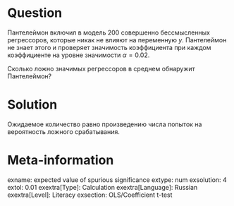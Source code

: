 Question
========

Пантелеймон включил в модель 200 совершенно бессмысленных регрессоров, которые никак не влияют 
на переменную $y$. 
Пантелеймон не знает этого и проверяет значимость коэффициента при каждом коэффициенте на уровне значимости $\alpha = 0.02$.

Сколько ложно значимых регрессоров в среднем обнаружит Пантелеймон?

Solution
========

Ожидаемое количество равно произведению числа попыток на вероятность ложного срабатывания. 

Meta-information
================
exname: expected value of spurious significance
extype: num
exsolution: 4
extol: 0.01
exextra[Type]: Calculation
exextra[Language]: Russian
exextra[Level]: Literacy
exsection: OLS/Coefficient t-test


